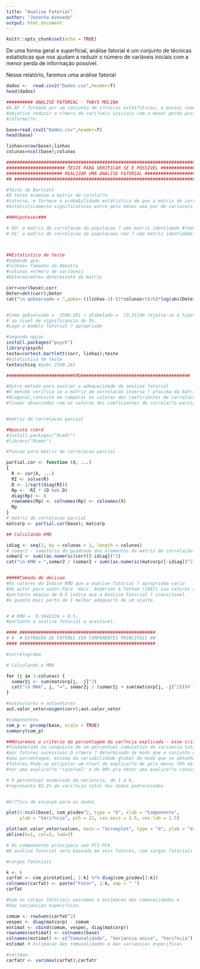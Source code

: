 ```yaml
---
title: "Analise Fatorial"
author: "Jonatha Azevedo"
output: html_document
---
```


```r
knitr::opts_chunk$set(echo = TRUE)
```

De uma forma geral e superficial, análise fatorial é um conjunto de técnicas estatísticas que nos ajudam a reduzir o número de variáveis iniciais com a menor perda de informação possível. 


Nesse relatório, faremos uma análise fatorial 


```r
dados <-  read.csv2("Dados.csv",header=T)
head(dados)
```


```r

########## ANALISE FATORIAL - THAYS MOLINA 
#A AF ? formada por um conjunto de t?cnicas estat?sticas, e possui como
#objetivo reduzir o n?mero de vari?veis iniciais com a menor perda poss?vel de
#informa??o.

base=read.csv2("Dados.csv",header=T)
head(base)

linhas=nrow(base);linhas
colunas=ncol(base);colunas

#########################################################################################
###################### TESTE PARA VERIFICAR SE E POSSIVEL ################################ 
##################### REALIZAR UMA ANALISE FATORIAL #####################################
## ######################################################################################

#Teste de Bartlett
#O teste examina a matrix de corela??o
#interna, e fornece a probabilidade estatistica de que a matrix de correla??es possui correla??es,
#estatisticamente significativas entre pelo menos uma par de variaveis.

###Hipoteses###

# HO: a matriz de correlacao da populacao ? uma matriz identidade #(modelo fatorial e inapropriado)
# H1: a matriz de correlacao da populacaoo nao ? uma matriz identidade



##Estatistica de teste
#Sabendo que:
#linhas= Tamanho da Amostra
#colunas =n?mero de variaveis
#Determinante= determinate da matriz

corr=cor(base);corr
Deter=det(corr);Deter
cat("\n qobservado = ",qobs=-((linhas-1)-(2*colunas+5)/6)*log(abs(Deter)),"qTabelado = ",qchisq(0.95,df=colunas*(colunas-1)/2))


#Como qobservado =  2590.281 > qTabelado =  73.31149 rejeita-se a hipotese nula
# ao nivel de significancia de 5%. 
#Logo o modelo fatorial ? apropriado

#segunda opcao
install.packages("psych")
library(psych)
teste=cortest.bartlett(corr, linhas);teste
#estatistica de teste
teste$chisq #qobs 2590.281

#########################KMO#########################################

#Outro metodo para avaliar a adequacidade da analise fatorial
#O metodo verifica se a matriz de correlacao inversa ? proxima da matriz
#diagonal,consiste em comparar os valores dos coeficientes de correlacao 
#linear observados com os valores dos coeficientes de correla??o parcial.


#matriz de correlacao parcial

##pacote rcmrd
#install.packages("Rcmdr")
#library("Rcmdr")

#funcao para matriz de correlacao parcial

partial.cor <- function (X, ...)
{
  R <- cor(X, ...)
  RI <- solve(R)
  D <- 1/sqrt(diag(RI))
  Rp <- -RI * (D %o% D)
  diag(Rp) <- 0
  rownames(Rp) <- colnames(Rp) <- colnames(X)
  Rp
}
# matriz de correlacao parcial
matcorp <- partial.cor(base); matcorp

## Calculando KMO

idiag <- seq(1, by = colunas + 1, length = colunas)
# somar2 - somatório do quadrado dos elementos da matriz de correlação original fora da diagonal
somar2 <- sum((as.numeric(corr)[-idiag])^2)
cat("\n KMO = ",somar2 / (somar2 + sum((as.numeric(matcorp)[-idiag])^2)))


#####Tomada de decisao
#Os valores do Indice KMO que a analise fatorial ? apropriada varia
#de autor para autor.Para  Hair, Anderson & Tatham (1987) sao valores aceitaveis entre 0,5 a 1,0.
#portanto abaixo de 0.5 indica que a Analise Fatorial ? inaceitavel.
#e quanto mais perto de 1 melhor adequac?o de um ajuste.


# # KMO =  0.5942236 > 0.5,
#portanto a analise fatorial e aceitavel.

#### ###################################################
# #  # EXTRACAO DE FATORES VIA COMPONENTES PRINCIPAIS ##
#### ###################################################

#correlograma

# Calculando o MMA

for (j in 1:colunas) {
  somar2j <- sum(matcorp[j, -j]^2)
  cat("\n MAA", j, "=", somar2j / (somar2j + sum(matcorp[j, -j]^2)))# tem erro 
}

#autovalores e autovetores
aut.valor_vetor=eigen(corr);aut.valor_vetor

#componentes
com_p <- prcomp(base, scale = TRUE)
summary(com_p)

###Usaremos o criterio da porcentagem da var?ncia explicada - esse criterio est?
#fundametado na conquista de um percentual cumulativo da variancia total extra?da
#por fatores sucessivos.O n?mero ? determinado de modo que o conjunto de fatores explique
#uma porcentagem, minima da variabilidade global de modo que se obtenha a signific?ncia dos
#fatores.Pode-se estipular um n?vel de explica??o de pelo menos 70% da variabilidade para
#ter uma explica??o "razo?vel" e de 90% pra obter uma explica??o considerada "otima" do total dos dados.

# O percentual acumulado da variancia, de 1 a 6, 
#representa 92,1% da vari?ncia total dos dados padronizados


#Gr?fico de escarpa para os dados.

plot(1:ncol(base), com_p$sdev^2, type = "b", xlab = "Componente",
     ylab = "Vari?ncia", pch = 21, cex.axis = 1.5, cex.lab = 1.5)

plot(aut.valor_vetor$values, main = "Screeplot", type = "b", ylab = "Valor Autovalores", xlab = "Numero de autovalores", axes = T) 
abline(h=1, col=3, lwd=3)

# As componentes principais sao PC1-PC6 
#A analise fatorial sera baseada em seis fatores, com cargas fatoriais dadas abaixo.

#cargas fatoriais

k <- 6
carfat <- com_p$rotation[, 1:k] %*% diag(com_p$sdev[1:k])
colnames(carfat) <- paste("Fator", 1:k, sep = " ")
carfat

#Com as cargas fatoriais passamos a estimacao das comunalidades e
#das variancias especificas. 

comum <- rowSums(carfat^2)
vespec <- diag(matcorp) - comum
estimat <- cbind(comum, vespec, diag(matcorp))
rownames(estimat) <- colnames(base)
colnames(estimat) <- c("Comunalidade", "Variancia unica", "Vari?ncia")
estimat # estimacao das comunalidades e das variancias especificas

#varimax
carfatr <- varimax(carfat);carfatr



```


